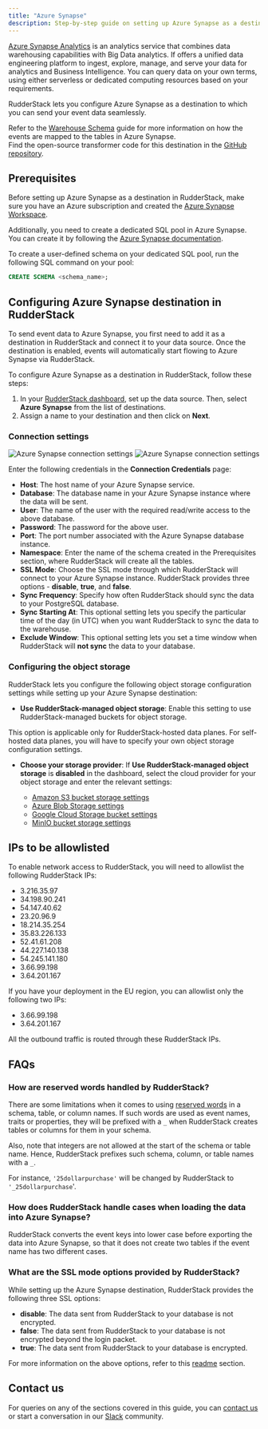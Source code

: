```yaml
---
title: "Azure Synapse"
description: Step-by-step guide on setting up Azure Synapse as a destination in RudderStack.
---
```


[Azure Synapse Analytics](https://azure.microsoft.com/en-in/services/synapse-analytics/) is an analytics service that combines data warehousing capabilities with Big Data analytics. If offers a unified data engineering platform to ingest, explore, manage, and serve your data for analytics and Business Intelligence. You can query data on your own terms, using either serverless or dedicated computing resources based on your requirements.

RudderStack lets you configure Azure Synapse as a destination to which you can send your event data seamlessly.

<div class="infoBlock">
Refer to the <a href="https://rudderstack.com/docs/data-warehouse-integrations/warehouse-schemas/">Warehouse Schema</a> guide for more information on how the events are mapped to the tables in Azure Synapse.
</div>

<div class="successBlock">
Find the open-source transformer code for this destination in the <a href="https://github.com/rudderlabs/rudder-transformer/tree/master/v0/destinations/azure_synapse">GitHub repository</a>.
</div>

## Prerequisites

Before setting up Azure Synapse as a destination in RudderStack, make sure you have an Azure subscription and created the [Azure Synapse Workspace](https://docs.microsoft.com/en-in/azure/synapse-analytics/quickstart-create-workspace).

Additionally, you need to create a dedicated SQL pool in Azure Synapse. You can create it by following the [Azure Synapse documentation](https://docs.microsoft.com/en-us/azure/synapse-analytics/sql-data-warehouse/create-data-warehouse-portal).

To create a user-defined schema on your dedicated SQL pool, run the following SQL command on your pool:

```sql
CREATE SCHEMA <schema_name>;
```

## Configuring Azure Synapse destination in RudderStack

To send event data to Azure Synapse, you first need to add it as a destination in RudderStack and connect it to your data source. Once the destination is enabled, events will automatically start flowing to Azure Synapse via RudderStack.

To configure Azure Synapse as a destination in RudderStack, follow these steps:

1. In your [RudderStack dashboard](https://app.rudderstack.com), set up the data source. Then, select **Azure Synapse** from the list of destinations.
2. Assign a name to your destination and then click on **Next**.

### Connection settings

<img src="../../assets/dw-integrations/azure-synapse-connection.png" alt="Azure Synapse connection settings" />
<img src="../../assets/dw-integrations/azure-synapse-connection2.png" alt="Azure Synapse connection settings" />

Enter the following credentials in the **Connection Credentials** page:

- **Host**: The host name of your Azure Synapse service.
- **Database**: The database name in your Azure Synapse instance where the data will be sent.
- **User**: The name of the user with the required read/write access to the above database.
- **Password**: The password for the above user.
- **Port**: The port number associated with the Azure Synapse database instance.
- **Namespace**: Enter the name of the schema created in the <Link to="#prerequisites">Prerequisites</Link> section, where RudderStack will create all the tables.
- **SSL Mode**: Choose the SSL mode through which RudderStack will connect to your Azure Synapse instance. RudderStack provides three options - **disable**, **true**, and **false**.
- **Sync Frequency**: Specify how often RudderStack should sync the data to your PostgreSQL database.
- **Sync Starting At**: This optional setting lets you specify the particular time of the day (in UTC) when you want RudderStack to sync the data to the warehouse.
- **Exclude Window**: This optional setting lets you set a time window when RudderStack will **not sync** the data to your database.

### Configuring the object storage

RudderStack lets you configure the following object storage configuration settings while setting up your Azure Synapse destination:

- **Use RudderStack-managed object storage**: Enable this setting to use RudderStack-managed buckets for object storage.

<div class="warningBlock">
This option is applicable only for RudderStack-hosted data planes. For self-hosted data planes, you will have to specify your own object storage configuration settings.
</div>

- **Choose your storage provider**: If **Use RudderStack-managed object storage** is **disabled** in the dashboard, select the cloud provider for your object storage and enter the relevant settings:

   - [Amazon S3 bucket storage settings](https://www.rudderstack.com/docs/destinations/storage-platforms/amazon-s3/#setting-up-amazon-s3)
   - [Azure Blob Storage settings](https://www.rudderstack.com/docs/destinations/storage-platforms/microsoft-azure-blob-storage/#setting-up-azure-blob-storage)
   - [Google Cloud Storage bucket settings](https://www.rudderstack.com/docs/destinations/storage-platforms/google-cloud-storage/#setting-up-google-cloud-storage)
   - [MinIO bucket storage settings](https://www.rudderstack.com/docs/destinations/storage-platforms/minio/#setting-up-minio)


## IPs to be allowlisted

To enable network access to RudderStack, you will need to allowlist the following RudderStack IPs:

- 3.216.35.97
- 34.198.90.241
- 54.147.40.62
- 23.20.96.9
- 18.214.35.254
- 35.83.226.133
- 52.41.61.208
- 44.227.140.138
- 54.245.141.180
- 3.66.99.198
- 3.64.201.167

<div class="infoBlock">
If you have your deployment in the EU region, you can allowlist only the following two IPs:
<ul>
<li>3.66.99.198</li>
<li>3.64.201.167</li>
</ul>
</div>

<div class="infoBlock">
All the outbound traffic is routed through these RudderStack IPs.
</div>

## FAQs

### How are reserved words handled by RudderStack?

There are some limitations when it comes to using [reserved words](https://docs.microsoft.com/en-us/sql/t-sql/language-elements/reserved-keywords-transact-sql?view=sql-server-ver15) in a schema, table, or column names. If such words are used as event names, traits or properties, they will be prefixed with a `_` when RudderStack creates tables or columns for them in your schema.

Also, note that integers are not allowed at the start of the schema or table name. Hence, RudderStack prefixes such schema, column, or table names with a `_`.

For instance, `'25dollarpurchase'` will be changed by RudderStack to `'_25dollarpurchase`'.

### How does RudderStack handle cases when loading the data into Azure Synapse?

RudderStack converts the event keys into lower case before exporting the data into Azure Synapse, so that it does not create two tables if the event name has two different cases.

### What are the SSL mode options provided by RudderStack?

While setting up the Azure Synapse destination, RudderStack provides the following three SSL options:

- **disable**: The data sent from RudderStack to your database is not encrypted.
- **false**: The data sent from RudderStack to your database is not encrypted beyond the login packet.
- **true**: The data sent from RudderStack to your database is encrypted.

For more information on the above options, refer to this [readme](https://github.com/denisenkom/go-mssqldb#common-parameters) section.

## Contact us

For queries on any of the sections covered in this guide, you can [contact us](mailto:%20docs@rudderstack.com) or start a conversation in our [Slack](https://rudderstack.com/join-rudderstack-slack-community) community.
